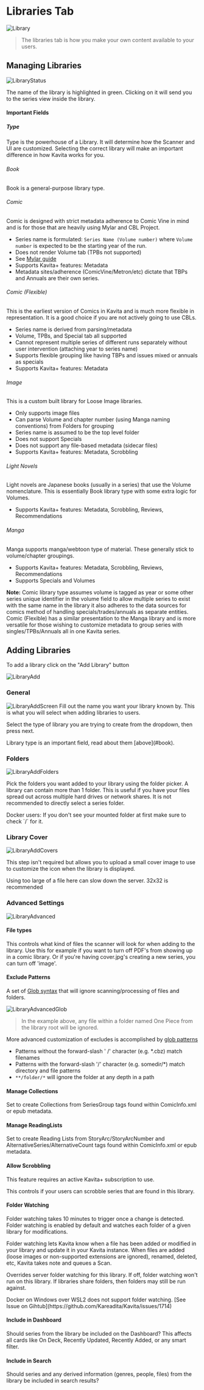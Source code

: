 
# Libraries Tab

![Library](../../../public/guides/admin-settings/admin-settings-library.png "Library page in Admin Settings")

> The libraries tab is how you make your own content available to your users.

## Managing Libraries

![LibraryStatus](../../../public/guides/admin-settings/admin-settings-library-status.png "Library Status in Admin Settings")

The name of the library is highlighted in green. Clicking on it will send you to the series view inside the library.

#### Important Fields

##### Type
Type is the powerhouse of a Library. It will determine how the Scanner and UI are customized. Selecting the correct library will make an important difference in how Kavita works for you.

###### Book
Book is a general-purpose library type. 

###### Comic
Comic is designed with strict metadata adherence to Comic Vine in mind and is for those that are heavily using Mylar and CBL Project. 

- Series name is formulated: `Series Name (Volume number)` where `Volume number` is expected to be the starting year of the run.
- Does not render Volume tab (TPBs not supported)
- See [Mylar guide](./guides/3rdparty/mylar/)
- Supports Kavita+ features: Metadata
- Metadata sites/adherence (ComicVine/Metron/etc) dictate that TBPs and Annuals are their own series. 

###### Comic (Flexible)
This is the earliest version of Comics in Kavita and is much more flexible in representation. It is a good choice if you are not actively going to use CBLs.

- Series name is derived from parsing/metadata
- Volume, TPBs, and Special tab all supported
- Cannot represent multiple series of different runs separately without user intervention (attaching year to series name)
- Supports flexible grouping like having TBPs and issues mixed or annuals as specials
- Supports Kavita+ features: Metadata

###### Image
This is a custom built library for Loose Image libraries. 

- Only supports image files
- Can parse Volume and chapter number (using Manga naming conventions) from Folders for grouping
- Series name is assumed to be the top level folder
- Does not support Specials
- Does not support any file-based metadata (sidecar files)
- Supports Kavita+ features: Metadata, Scrobbling

###### Light Novels
Light novels are Japanese books (usually in a series) that use the Volume nomenclature. This is essentially Book library type with some extra logic for Volumes. 

- Supports Kavita+ features: Metadata, Scrobbling, Reviews, Recommendations

###### Manga
Manga supports manga/webtoon type of material. These generally stick to volume/chapter groupings. 

- Supports Kavita+ features: Metadata, Scrobbling, Reviews, Recommendations
- Supports Specials and Volumes


**Note:** Comic library type assumes volume is tagged as year or some other series unique identifier in the volume field to allow multiple series to exist with the same name in the library it also adheres to the data sources for comics method of handling specials/trades/annuals as separate entities.<br/> 
Comic (Flexible) has a similar presentation to the Manga library and is more versatile for those wishing to customize metadata to group series with singles/TPBs/Annuals all in one Kavita series.


## Adding Libraries

To add a library click on the "Add Library" button

![LibraryAdd](../../../public/guides/admin-settings/admin-settings-library-add.png "Add Library Button")

### General
![LibraryAddScreen](../../../public/guides/admin-settings/admin-settings-library-add-library.png "Add Library Screen")
Fill out the name you want your library known by. This is what you will select when adding libraries to users. 

Select the type of library you are trying to create from the dropdown, then press next.

<Callout type="error" emoji="️⚠️">
  Library type is an important field, read about them [above](#book).
</Callout>

### Folders
![LibraryAddFolders](../../../public/guides/admin-settings/admin-settings-library-add-library-folder.png "Add Library Folders")

Pick the folders you want added to your library using the folder picker. A library can contain more than 1 folder. This is useful if you have your files spread out across multiple hard drives or network shares. It is not recommended to directly select a series folder.

<Callout type="info" emoji="🐳">
  Docker users: If you don't see your mounted folder at first make sure to check `/` for it. 
</Callout>

### Library Cover
![LibraryAddCovers](../../../public/guides/admin-settings/admin-settings-library-add-library-cover.png "Add Library Cover")

This step isn't required but allows you to upload a small cover image to use to customize the icon when the library is displayed. 

Using too large of a file here can slow down the server. 32x32 is recommended

### Advanced Settings
![LibraryAdvanced](../../../public/guides/admin-settings/admin-settings-library-add-library-advanced.png "Library Advanced Settings")

#### File types

This controls what kind of files the scanner will look for when adding to the library. Use this for example if you want to turn off PDF's from showing up in a comic library. Or if you're having cover.jpg's creating a new series, you can turn off 'image'. 


#### Exclude Patterns
A set of [Glob syntax](https://github.com/dazinator/DotNet.Glob/blob/develop/README.md#patterns) that will ignore scanning/processing of files and folders. 

![LibraryAdvancedGlob](../../../public/guides/admin-settings/admin-settings-library-add-library-advanced-glob.png "Library Advanced Settings - Glob")

> In the example above, any file within a folder named One Piece from the library root will be ignored.

More advanced customization of excludes is accomplished by [glob patterns](https://github.com/dazinator/DotNet.Glob/blob/develop/README.md#patterns)

* Patterns without the forward-slash ' /' character (e.g. *.cbz) match filenames
* Patterns with the forward-slash '/' character (e.g. somedir/*) match directory and file patterns
* `**/folder/*` will ignore the folder at any depth in a path

#### Manage Collections

Set to create Collections from SeriesGroup tags found within ComicInfo.xml or epub metadata. 

#### Manage ReadingLists

Set to create Reading Lists from StoryArc/StoryArcNumber and AlternativeSeries/AlternativeCount tags found within ComicInfo.xml or epub metadata.

#### Allow Scrobbling 
<Callout type="info" emoji="ℹ️">
  This feature requires an active Kavita+ subscription to use. 
</Callout>

This controls if your users can scrobble series that are found in this library. 

#### Folder Watching
<Callout type="warning" emoji="⚠️">
  Folder watching takes 10 minutes to trigger once a change is detected.
</Callout>
Folder watching is enabled by default and watches each folder of a given library for modifications. 

Folder watching lets Kavita know when a file has been added or modified in your library and update it in your Kavita instance.
When files are added (loose images or non-supported extensions are ignored), renamed, deleted, etc, Kavita takes note and queues a Scan.

Overrides server folder watching for this library. If off, folder watching won't run on this library. If libraries share folders, then folders may still be run against.

<Callout type="info" emoji="🐳">
  Docker on Windows over WSL2 does not support folder watching. [See Issue on Gihtub](https://github.com/Kareadita/Kavita/issues/1714)
</Callout>

#### Include in Dashboard

Should series from the library be included on the Dashboard? This affects all cards like On Deck, Recently Updated, Recently Added, or any smart filter.


#### Include in Search

Should series and any derived information (genres, people, files) from the library be included in search results?
